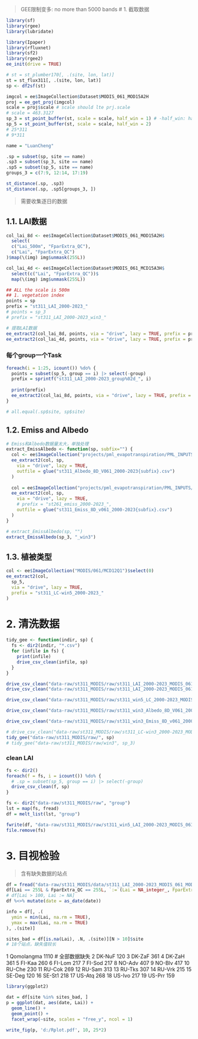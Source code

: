 > GEE限制变多: no more than 5000 bands
# 1. 截取数据

```r
library(sf)
library(rgee)
library(lubridate)

library(Ipaper)
library(rfluxnet)
library(sf2)
library(rgee2)
ee_init(drive = TRUE)
```

```r
# st = st_plumber170[, .(site, lon, lat)]
st = st_flux311[, .(site, lon, lat)]
sp <- df2sf(st)

imgcol = ee$ImageCollection$Dataset$MODIS_061_MOD15A2H
proj = ee_get_proj(imgcol)
scale = proj$scale # scale should lte prj.scale
# scale = 463.3127
sp_3 = st_point_buffer(st, scale = scale, half_win = 1) # -half_win: half_win
sp_5 = st_point_buffer(st, scale = scale, half_win = 2)
# 25*311
# 9*311
```

```r
name = "LuanCheng"

.sp = subset(sp, site == name)
.sp3 = subset(sp_3, site == name)
.sp5 = subset(sp_5, site == name)
groups_3 = c(7:9, 12:14, 17:19)

st_distance(.sp, .sp3)
st_distance(.sp, .sp5[groups_3, ])
```

> 需要收集逐日的数据

## 1.1. LAI数据

```r
col_lai_8d <- ee$ImageCollection$Dataset$MODIS_061_MOD15A2H$
  select(
  c("Lai_500m", "FparExtra_QC"),
  c("Lai", "FparExtra_QC")
)$map(\(img) img$unmask(255L))

col_lai_4d <- ee$ImageCollection$Dataset$MODIS_061_MCD15A3H$
  select(c("Lai", "FparExtra_QC"))$
  map(\(img) img$unmask(255L))
```
```r
## ALL the scale is 500m
## 1. vegetation index
points = sp
prefix = "st311_LAI_2000-2023_"
# points = sp_3
# prefix = "st311_LAI_2000-2023_win3_"

# 提取LAI数据
ee_extract2(col_lai_8d, points, via = "drive", lazy = TRUE, prefix = prefix)
ee_extract2(col_lai_4d, points, via = "drive", lazy = TRUE, prefix = prefix)
```

### 每个group一个Task
```r
foreach(i = 1:25, icount()) %do% {
  points = subset(sp_5, group == i) |> select(-group)
  prefix = sprintf("st311_LAI_2000-2023_group%02d_", i)
  
  print(prefix)
  ee_extract2(col_lai_8d, points, via = "drive", lazy = TRUE, prefix = prefix)
}

# all.equal(.sp$site, sp$site)
```


## 1.2. Emiss and Albedo

```r
# Emiss和Albedo数据量太大，单独处理
extract_EmissAlbedo <- function(sp, subfix="") {
  col <- ee$ImageCollection("projects/pml_evapotranspiration/PML_INPUTS/MODIS/Albedo_interp_8d_v3_061")$select(0)
  ee_extract2(col, sp,
    via = "drive", lazy = TRUE,
    outfile = glue("st311_Albedo_8D_V061_2000-2023{subfix}.csv")
  )
  
  col = ee$ImageCollection("projects/pml_evapotranspiration/PML_INPUTS/MODIS/Emiss_interp_8d")$select(0)
  ee_extract2(col, sp,
    via = "drive", lazy = TRUE,
    # prefix = "st261_emiss_2000-2023_",
    outfile = glue("st311_Emiss_8D_v061_2000-2023{subfix}.csv")
  )
}

# extract_EmissAlbedo(sp, "")
extract_EmissAlbedo(sp_3, "_win3")
```

## 1.3. 植被类型

```r
col <- ee$ImageCollection("MODIS/061/MCD12Q1")$select(0)
ee_extract2(col,
  sp_5,
  via = "drive", lazy = TRUE,
  prefix = "st311_LC-win5_2000-2023_"
)
```

# 2. 清洗数据

```r
tidy_gee <- function(indir, sp) {
  fs <- dir2(indir, "*.csv")
  for (infile in fs) {
    print(infile)
    drive_csv_clean(infile, sp)
  }
}

drive_csv_clean("data-raw/st311_MODIS/raw/st311_LAI_2000-2023_MODIS_061_MOD15A2H.csv", sp)
drive_csv_clean("data-raw/st311_MODIS/raw/st311_LAI_2000-2023_MODIS_061_MCD15A3H.csv", sp)

drive_csv_clean("data-raw/st311_MODIS/raw/st311_win5_LC_2000-2023_MODIS_061_MCD12Q1.csv", sp_5)

drive_csv_clean("data-raw/st311_MODIS/raw/st311_win3_Albedo_8D_V061_2000-2023.csv", sp_3)

drive_csv_clean("data-raw/st311_MODIS/raw/st311_win3_Emiss_8D_v061_2000-2023.csv", sp_3)

# drive_csv_clean("data-raw/st311_MODIS/raw/st311_LC-win3_2000-2023_MODIS_061_MCD12Q1.csv", sp_3)
tidy_gee("data-raw/st311_MODIS/raw/", sp)
# tidy_gee("data-raw/st311_MODIS/raw/win3", sp_3)
```

### clean LAI
```r
fs <- dir2()
foreach(f = fs, i = icount()) %do% {
  # .sp = subset(sp_5, group == i) |> select(-group)
  drive_csv_clean(f, sp)
}
```

```r
fs <- dir2("data-raw/st311_MODIS/raw", "group")
lst = map(fs, fread)
df = melt_list(lst, "group")

fwrite(df, "data-raw/st311_MODIS/raw/st311_win5_LAI_2000-2023_MODIS_061_MOD15A2H.csv")
file.remove(fs)
```


# 3. 目视检验

> 含有缺失数据的站点
```r
df = fread("data-raw/st311_MODIS/data/st311_LAI_2000-2023_MODIS_061_MOD15A2H.csv")
df[Lai == 255L & FparExtra_QC == 255L, `:=`(Lai = NA_integer_, FparExtra_QC = NA_integer_)]
# df[Lai > 100, Lai := NA]
df %<>% mutate(date = as_date(date))

info = df[, .(
  ymin = min(Lai, na.rm = TRUE),
  ymax = max(Lai, na.rm = TRUE)
), .(site)]

sites_bad = df[is.na(Lai), .N, .(site)][N > 10]$site
# 18个站点，缺失值较长
```

 1 Qomolangma  1110 # 全部数据缺失
 2 DK-NuF       120
 3 DK-ZaF       361
 4 DK-ZaH       361
 5 FI-Kaa       260
 6 FI-Lom       217
 7 FI-Sod       217
 8 NO-Adv       407
 9 NO-Blv       417
10 RU-Che       230
11 RU-Cok       269
12 RU-Sam       313
13 RU-Tks       307
14 RU-Vrk       215
15 SE-Deg       120
16 SE-St1       218
17 US-Atq       268
18 US-Ivo       217
19 US-Prr       159

```r
library(ggplot2)

dat = df[site %in% sites_bad, ]
p = ggplot(dat, aes(date, Lai)) + 
  geom_line() + 
  geom_point() + 
  facet_wrap(~site, scales = "free_y", ncol = 1)

write_fig(p, 'd:/Rplot.pdf', 10, 25*2)
```

